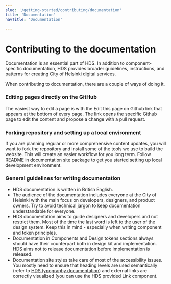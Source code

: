 ```yaml
---
slug: '/getting-started/contributing/documentation'
title: 'Documentation'
navTitle: 'Documentation'

---
```



# Contributing to the documentation

<LeadParagraph>
    Documentation is an essential part of HDS. In addition to component-specific documentation, HDS provides broader guidelines, instructions, and patterns for creating City of Helsinki digital services.
</LeadParagraph>

When contributing to documentation, there are a couple of ways of doing it.

### Editing pages directly on the GitHub
The easiest way to edit a page is with the Edit this page on Github link that appears at the bottom of every page. The link opens the specific Github page to edit the content and propose a change with a pull request.

### Forking repository and setting up a local environment
If you are planning regular or more comprehensive content updates, you will want to fork the repository and install some of the tools we use to build the website. This will create an easier workflow for you long term. Follow README in <ExternalLink href="https://github.com/City-of-Helsinki/helsinki-design-system/tree/master/site">documentation site package</ExternalLink> to get you started setting up local development environment.

### General guidelines for writing documentation
- HDS documentation is written in British English.
- The audience of the documentation includes everyone at the City of Helsinki with the main focus on developers, designers, and product owners. Try to avoid technical jargon to keep documentation understandable for everyone.
- HDS documentation aims to guide designers and developers and not restrict them. Most of the time the last word is left to the user of the design system. Keep this in mind - especially when writing component and token principles.
- Documentation in Components and Design tokens sections always should have their counterpart both in design kit and implementation. HDS aims not to release documentation before implementation is released.
- Documentation site styles take care of most of the accessibility issues. You mostly need to ensure that heading levels are used semantically (refer to [HDS typography documentation](/foundation/design-tokens/typography)) and external links are correctly visualized (you can use the HDS provided <ExternalLink href="https://github.com/City-of-Helsinki/helsinki-design-system/blob/master/site/src/components/Link.js">Link component</ExternalLink>.
